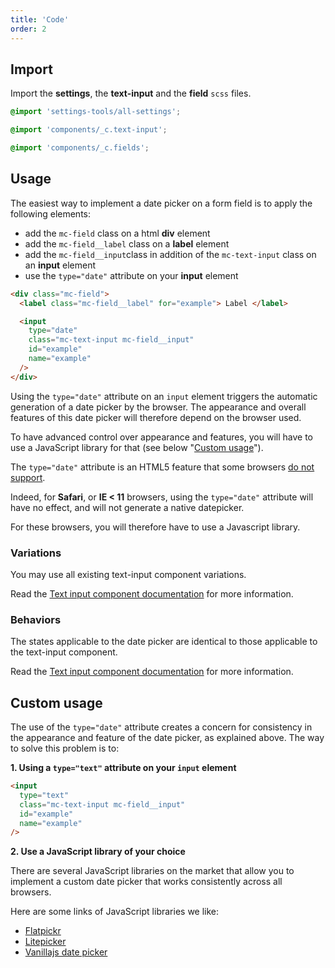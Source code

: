 ```yaml
---
title: 'Code'
order: 2
---
```


## Import

Import the **settings**, the **text-input** and the **field** `scss` files.

```scss
@import 'settings-tools/all-settings';

@import 'components/_c.text-input';

@import 'components/_c.fields';
```

## Usage

The easiest way to implement a date picker on a form field is to apply the following elements:

- add the `mc-field` class on a html **div** element
- add the `mc-field__label` class on a **label** element
- add the `mc-field__input`class in addition of the `mc-text-input` class on an **input** element
- use the `type="date"` attribute on your **input** element

```html
<div class="mc-field">
  <label class="mc-field__label" for="example"> Label </label>

  <input
    type="date"
    class="mc-text-input mc-field__input"
    id="example"
    name="example"
  />
</div>
```

<Highlight theme="warning" title="date picker appearance">

Using the `type="date"` attribute on an `input` element triggers the automatic generation of a date picker by the browser. The appearance and overall features of this date picker will therefore depend on the browser used.

To have advanced control over appearance and features, you will have to use a JavaScript library for that (see below "[Custom usage](/Components/Form/Datepicker/code/#custom-usage)").

</Highlight>

<Highlight theme="warning" title="Browser support">

The `type="date"` attribute is an HTML5 feature that some browsers [do not support](https://caniuse.com/#feat=input-datetime).

Indeed, for **Safari**, or **IE < 11** browsers, using the `type="date"` attribute will have no effect, and will not generate a native datepicker.

For these browsers, you will therefore have to use a Javascript library.

</Highlight>

<Preview path="default" />

### Variations

You may use all existing text-input component variations.

Read the [Text input component documentation](/Components/Form/TextInput/code/#available-sizes) for more information.

### Behaviors

The states applicable to the date picker are identical to those applicable to the text-input component.

Read the [Text input component documentation](/Components/Form/TextInput/code/#behaviors) for more information.

## Custom usage

The use of the `type="date"` attribute creates a concern for consistency in the appearance and feature of the date picker, as explained above. The way to solve this problem is to:

**1. Using a `type="text"` attribute on your `input` element**

```html
<input
  type="text"
  class="mc-text-input mc-field__input"
  id="example"
  name="example"
/>
```

**2. Use a JavaScript library of your choice**

There are several JavaScript libraries on the market that allow you to implement a custom date picker that works consistently across all browsers.

<Highlight theme="tips">

Here are some links of JavaScript libraries we like:

- [Flatpickr](https://github.com/flatpickr/flatpickr)
- [Litepicker](https://github.com/wakirin/Litepicker)
- [Vanillajs date picker](https://github.com/mymth/vanillajs-datepicker)

</Highlight>
